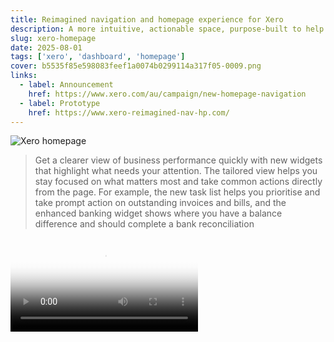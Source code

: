 ```yaml
---
title: Reimagined navigation and homepage experience for Xero
description: A more intuitive, actionable space, purpose-built to help customers move faster and make smarter decisions with confidence.
slug: xero-homepage
date: 2025-08-01
tags: ['xero', 'dashboard', 'homepage']
cover: b5535f85e598083feef1a0074b0299114a317f05-0009.png
links:
  - label: Announcement
    href: https://www.xero.com/au/campaign/new-homepage-navigation
  - label: Prototype
    href: https://www.xero-reimagined-nav-hp.com/
---
```


![Xero homepage](b5535f85e598083feef1a0074b0299114a317f05-0009.png)

> Get a clearer view of business performance quickly with new widgets that highlight what needs your attention. The tailored view helps you stay focused on what matters most and take common actions directly from the page. For example, the new task list helps you prioritise and take prompt action on outstanding invoices and bills, and the enhanced banking widget shows where you have a balance difference and should complete a bank reconciliation

<Video src="/work/xero/homepage/announcement.mp4" caption="Xero homepage walkthrough" poster="/work/xero/homepage/announcement.jpg" />
<Video src="/work/xero/homepage/comparison.mp4" caption="Xero homepage old and new comparison" />

[Prototype](https://www.xero-reimagined-nav-hp.com/)

I'm excited to share a first look at one of the biggest design upgrades to Xero in years..

We've completely redesigned the homepage (formerly known as the dashboard) and navigation from the ground up, now available in beta. It’s a more intuitive, actionable space, purpose-built to help you move faster and make smarter decisions with confidence.

- a dynamic, customisable homepage
- simpler, more streamlined navigation
- powerful insights surfaced through customisable widgets
- a right-hand panel with enhanced JAX integration

This isn't just a new look, it's a foundation for the future, thoughtfully designed to save you time and put what matters most front and centre.

This mammoth upgrade is the result of a truly immense cross functional effort from countless talented individuals across Xero. A huge thank you to everyone who poured their passion and expertise into making this vision a reality.

Want to dive deeper into the details? I’ve written a short blog post about what’s new and what’s coming next.

